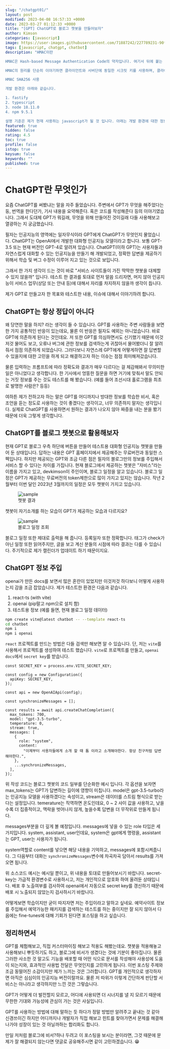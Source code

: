 ```yaml
---
slug: "/chatgpt01/"
layout: post
modified: 2023-04-08 16:57:33 +0000
date: 2023-03-27 01:12:33 +0000
title: "[GPT] ChatGPT로 블로그 챗봇을 만들어보자"
author: Kimson
categories: [javascript]
image: https://user-images.githubusercontent.com/71887242/227789231-90f9ee56-1436-4fc9-b076-4062a50913cb.png
tags: [javascript, chatgpt, chatbot]
description: "HMAC이란

HMAC은 Hash-based Message Authentication Code의 약자입니다. 여기서 뒤에 붙는 SHA-256은 해시 알고리즘 종류 중 하나로 HMAC SHA256이라 하면 HMAC을 SHA 256알고리즘으로 조합하여 해시코드를 생성하는 것을 말합니다.

HMAC의 원리를 단순히 이야기하면 클라이언트와 서버단에 동일한 시크릿 키를 사용하며, 클라이언트에서 메세지 + 시크릿 키를 서버로 보내어 서버에서 메세지 + 시크릿 키로 해시 값을 만들어 대조하는 대칭키 방식입니다.

HMAC SHA256 사용

개발 환경은 아래와 같습니다.

1. fastify
2. typescript
3. node 18.11.0
4. npm 9.5.1

설명 기준은 제가 현재 사용하는 javascript가 될 것 입니다. 아래는 개발 환경에 대한 정보입니다. fastify로 api서버를 구축했다는 가정 하에 진행하겠습니다. (무엇을 사용하던 별 상관은 없습니다.)"
featured: true
hidden: false
rating: 4.5
toc: true
profile: false
istop: true
keysum: false
keywords: ""
published: true
---
```


# ChatGPT란 무엇인가

요즘 ChatGPT를 써봤냐는 말을 자주 들었습니다. 주변에서 GPT가 무엇을 해주었다는 둥, 번역을 한다던가, 기사 내용을 요약해준다. 혹은 코드를 작성해준다 등의 이야기였습니다. 그래서 도대체 GPT가 뭐길래, 무엇을 위해 만들어진 것이길래 다들 사용해보고 열광하는 지 궁금했습니다.

필자는 인공지능의 영역에는 일자무식이라 GPT에게 ChatGPT가 무엇인지 물었습니다. ChatGPT는 OpenAI에서 개발한 대화형 인공지능 모델이라고 합니다. 보통 GPT-3.5 또는 현재 버전인 GPT-4로 알려져 있습니다. ChatGPT(이하 GPT)는 사용자들과 자연스럽게 대화할 수 있는 인공지능을 만들기 해 개발되었고, 정확한 답변을 제공하기 위해서 학습 및 버그 수정이 이루어 지고 있는 것으로 보입니다.

그래서 한 가지 생각이 드는 것이 바로 "서비스 사이트들이 가진 딱딱한 챗봇을 대체할 수 있지 않을까" 입니다. 테스트 한 결과를 토대로 먼저 말씀 드리자면, 머지 않아 인공지능이 서비스 업무(상담 또는 안내 등)에 대해서 자리를 차지하지 않을까 생각이 듭니다.

제가 GPT로 만들고자 한 목표와 테스트한 내용, 이슈에 대해서 이야기하려 합니다.

## ChatGPT는 항상 정답이 아니다

왜 당연한 말을 하지? 라는 생각이 들 수 있습니다. GPT를 사용하는 주변 사람들을 보면 한 가지 공통적인 반응이 있는데요, 물론 이 반응은 필자도 예외는 아니었습니다. 바로 GPT에 의존하게 된다는 것인데요. 저 또한 GPT를 의심하면서도 신기했기 때문에 이것저것 물어도 보고, 오류나 버그에 관한 정보를 검색하는게 귀찮아서 물어봤더니 잘 알려줘서 점점 의존하게 되었습니다. 그러다보니 자연스레 GPT에게 어떻게하면 잘 답변할 수 있을지에 대한 고민을 하게 되고 해결하고자 하는 이슈는 점점 희미해져갔습니다.

물론 입력하는 프롬프트에 따라 정확도와 결과가 매우 다르다는 걸 체감해봐서 무의미한 일은 아니었다고 생각합니다. 한 기사에서 엉뚱한 질문을 하면 거기에 맞춰서 말도 안되는 거짓 정보를 주는 것도 테스트를 해 봤습니다. (예를 들어 조선시대 홀로그램을 최초로 발명한 사람은? 등등)

여하튼 제가 전하고자 하는 말은 GPT를 어디까지나 방대한 정보를 학습한 비서, 혹은 조언을 듣는 정도로 사용하는 것이 좋겠다는 생각이고, 너무 의존하지 말자는 생각입니다. 실제로 ChatGPT를 사용하면서 원하는 결과가 나오지 않아 짜증을 내는 분을 봤기 때문에 더욱 그렇게 생각합니다.

## ChatGPT를 블로그 챗봇으로 활용해보자

현재 GPT로 블로그 우측 하단에 버튼을 만들어 테스트용 대화형 인공지능 챗봇을 만들어 둔 상태입니다. 답하는 내용은 GPT 홈페이지에서 제공해주는 무료버전과 동일한 스펙입니다. 하지만 제공되는 GPT와 조금 다른 점은 필자의 블로그만의 정보를 주입해서 서비스 할 수 있다는 차이를 가집니다. 현재 블로그에서 제공하는 챗봇은 "자비스"라는 이름을 가지고 있고, devkimson이 주인이며, 블로그 일정을 알고 있습니다. 블로그 일정은 GPT가 제공하는 무료버전의 token제한으로 많이 가지고 있지는 않습니다. 작년 2월부터 이번 달인 2023년 3월까지의 일정은 모두 챗봇이 가지고 있습니다.

<figure className="text-center">
<span className="w-inline-block">
   <img src="/assetshttps://user-images.githubusercontent.com/71887242/227789066-8ccdcfc2-deb0-4322-b29e-39c3288182ba.png" alt="sample" title="sample" />
   <figcaption>챗봇 결과</figcaption>
</span>
</figure>

챗봇이 자기소개를 하는 모습이 GPT가 제공하는 모습과 다르지요?

<figure className="text-center">
<span className="w-inline-block">
   <img src="/assetshttps://user-images.githubusercontent.com/71887242/227789231-90f9ee56-1436-4fc9-b076-4062a50913cb.png" alt="sample" title="sample" />
   <figcaption>블로그 일정 조회</figcaption>
</span>
</figure>

블로그 일정 또한 제대로 출력을 해 줍니다. 등록일자 또한 정확합니다. 태그가 check가 아닌 일정 또한 읽어주지만, 글을 보고 계신 분들의 시점에 따라 결과는 다를 수 있습니다. 주기적으로 제가 캘린더가 업데이트 하기 때문이지요.

## ChatGPT 정보 주입

openai가 만든 docs를 보면서 많은 혼란이 있었지만 이것저것 하다보니 어떻게 사용하는지 감을 조금 잡았습니다. 제가 테스트한 환경은 다음과 같습니다.

1. react-ts (with vite)
2. openai (pip말고 npm으로 설치 함)
3. 테스트용 정보 (예를 들면, 현재 블로그 일정 데이터)

```bash
npm create vite@latest chatbot -- --template react-ts
cd chatbot
npm i
npm i openai
```

`react` 프로젝트를 만드는 방법은 다들 검색만 해보면 알 수 있습니다. 단, 저는 `vite`를 사용해서 프로젝트를 생성하여 테스트 했습니다. `vite`로 프로젝트를 만들고, `openai docs`에서 `secret key`를 받습니다.

```tsx
const SECRET_KEY = process.env.VITE_SECRET_KEY;

const config = new Configuration({
  apiKey: SECRET_KEY,
});

const api = new OpenAIApi(config);

const synchronizeMessages = [];

const results = await api.createChatCompletion({
  max_tokens: 700,
  model: "gpt-3.5-turbo",
  temperature: 0,
  stream: true,
  messages: [
    {
      role: "system",
      content:
        "이제부터 사용자들에게 소개 할 때 톰 이라고 소개해야한다. 항상 친구처럼 답변해야한다.",
    },
    ...synchronizeMessages,
  ],
});
```

위 작성 코드는 블로그 챗봇의 코드 일부를 단순화한 예시 입니다. 각 옵션을 보자면 max_tokens는 GPT가 답변하는 길이에 영향이 미칩니다. model은 gpt-3.5-turbo라는 인공지능 모델을 사용하겠다는 속성이고, stream은 데이터를 스트림 형식으로 받는다는 설정입니다. temerature는 직역하면 온도인데요, 0 ~ 2 사이 값을 사용하고, 낮을수록 더 집중적이고, 맥락을 벗어나지 않게, 높을수록 답변을 더 무작위로 만들게 됩니다.

messages부분을 더 깊게 볼 예정입니다. messages에 넣을 수 있는 role 타입은 세 가지입니다. system, assistant, user인데요, system은 gpt에게 명령을, assistant는 GPT, user는 사용자가 됩니다.

system역할로 content를 넣으면 해당 내용을 기억하고, messages에 포함시켜줍니다. 그 다음부터 대화는 `synchronizeMessages`변수에 차곡차곡 담아서 results를 가져오면 됩니다.

위 소스코드 예시는 예시일 뿐이고, 위 내용을 토대로 만들어보시기 바랍니다. secret-key는 가급적 환경변수로 사용하시고, 저는 개인적으로 암호화 하여 올려둔 상태입니다. 배포 후 노출여부를 검사하여 openai에서 자동으로 secret key를 갱신하기 때문에 배포 시 노출되지 않았는지 검사하시기 바랍니다.

어떻게보면 학습이지만 굳이 따지자면 저는 주입이라고 말하고 싶네요. 예약사이트 정보를 주입해서 예약가능한 패키지를 검색하는 테스트를 하는 중이지만 잘 되지 않아서 다음에는 fine-tunes에 대해 기회가 된다면 포스팅을 하고 싶습니다.


## 정리하면서

GPT를 체험해보고, 직접 커스터마이징 해보고 적용도 해봤는데요. 챗봇을 적용해놓고 사용해보니 뿌듯하기도 하고, 블로그에 비서가 생겼다는 것에 기분이 좋아집니다. 물론 그러한 사소한 것 말고도 기능을 배포할 때 어떤 식으로 문서를 작성해야 사용성에 도움이 되는지와, 효과적인 사용법 전달은 무엇인지를 고민하게 됩니다. 이번 포스팅 주제와 조금 동떨어진 소감이지만 제가 느끼는 것은 그러합니다. GPT를 개인적으로 생각하자면 아직은 심심이의 인공지능 버전이랄까요. 물론 저 따위가 이렇게 간단하게 판단할 서비스는 아니라고 생각하지만 느낀 것은 그렇습니다.

GPT가 어떻게 더 발전할지 모르고, 어디에 사용되면 더 시너지를 낼 지 모르기 때문에 무한한 기대와 가능성에 관심이 가는 것은 사실입니다.

GPT를 사용하는 방법에 대해 말하는 듯 하다가 정말 방법만 알려주고 끝내는 것 같아 신경쓰이긴 하지만 어디까지나 개발자가 직접 해보고 힌트를 찾아가면서 문제를 해결해 나가야 성장이 있는 것 아닐까하는 합리화도 합니다.

만일 저처럼 블로그에 비서?하나 두려고 이 포스팅을 보시는 분이라면, 그것 때문에 문제가 잘 해결되지 않는다면 댓글로 공유해주시면 같이 고민하겠습니다. 😁